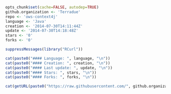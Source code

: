 ```r
opts_chunk$set(cache=FALSE, autodep=TRUE)
github.organization <- 'Terradue'
repo <- 'ows-context4j'
language <- 'Java'
creation <- '2014-07-30T14:11:44Z'
update <- '2014-07-30T14:18:48Z'
stars <- '0'
forks <- '0'
```
```r

suppressMessages(library("RCurl"))

cat(paste0("#### Language: ", language, "\n"))
cat(paste0("#### Creation: ", creation, "\n"))
cat(paste0("#### Last update: ", update, "\n"))
cat(paste0("#### Stars: ", stars, "\n"))
cat(paste0("#### Forks: ", forks, "\n"))

cat(getURL(paste0("https://raw.githubusercontent.com/", github.organization, "/", repo, "/master/README.md")))
```

